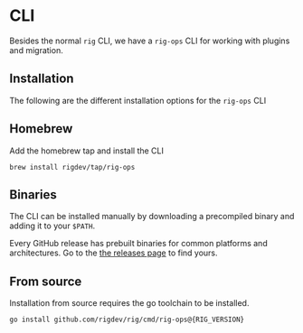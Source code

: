 # CLI 


Besides the normal `rig` CLI, we have a `rig-ops` CLI for working with plugins and migration. 

## Installation
The following are the different installation options for the `rig-ops` CLI

## Homebrew
Add the homebrew tap and install the CLI
```
brew install rigdev/tap/rig-ops	
```

## Binaries
The CLI can be installed manually by downloading a precompiled binary and adding it to your `$PATH`.

Every GitHub release has prebuilt binaries for common platforms and architectures. Go to the [the releases
page](https://github.com/rigdev/rig/releases/latest) to find yours.

## From source
Installation from source requires the go toolchain to be installed.
<pre><code className="language-bash">go install github.com/rigdev/rig/cmd/rig-ops@{RIG_VERSION}</code></pre>

